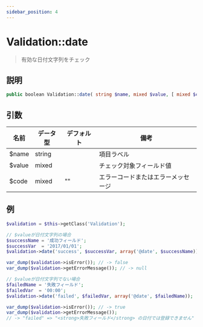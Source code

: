 ```yaml
---
sidebar_position: 4
---
```


# Validation::date

> 有効な日付文字列をチェック

## 説明

```php
public boolean Validation::date( string $name, mixed $value, [ mixed $code = '' ] )
```

## 引数

| 名前   | データ型 | デフォルト | 備考                   |
| ------ | -------- | ---------- | ---------------------- |
| $name  | string   |            | 項目ラベル             |
| $value | mixed    |            | チェック対象フィールド値 |
| $code  | mixed    | ""         | エラーコードまたはエラーメッセージ |

## 例

```php title="Controller"
$validation = $this->getClass('Validation');

// $valueが日付文字列の場合
$successName = '成功フィールド';
$successVar  = '2017/01/01';
$validation->date('success', $successVar, array('@date', $successName));

var_dump($validation->isError()); // -> false
var_dump($validation->getErrorMessage()); // -> null

// $valueが日付文字列でない場合
$failedName = '失敗フィールド';
$failedVar  = '00:00';
$validation->date('failed', $failedVar, array('@date', $failedName));

var_dump($validation->isError()); // -> true
var_dump($validation->getErrorMessage());
// -> "failed" => "<strong>失敗フィールド</strong> の日付では登録できません"
```
